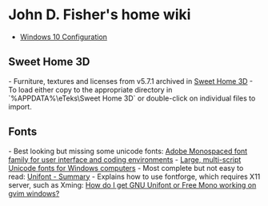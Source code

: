 = John D. Fisher's home wiki =

* [[Windows 10 Configuration]]

== Sweet Home 3D ==

- Furniture, textures and licenses from v5.7.1 archived in [[C:/Users/fishe/Documents/SweetHome3D|Sweet Home 3D]]
- To load either copy to the appropriate directory in `%APPDATA%\eTeks\Sweet Home 3D` or double-click on individual files to import.

== Fonts ==

- Best looking but missing some unicode fonts: [[https://adobe-fonts.github.io/source-code-pro/|Adobe Monospaced font family for user interface and coding environments]]
- [[http://www.alanwood.net/unicode/fonts.html|Large, multi-script Unicode fonts for Windows computers]]
- Most complete but not easy to read: [[https://savannah.gnu.org/projects/unifont|Unifont - Summary]]
- Explains how to use fontforge, which requires X11 server, such as Xming: [[https://stackoverflow.com/questions/10290912/|How do I get GNU Unifont or Free Mono working on gvim windows?]]
